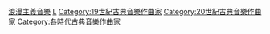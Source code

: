 {{Catnav|頁面分類|人类社会|運動|文化運動|浪漫主義}}
{{Catnav|頁面分類|人类社会|運動|主义|浪漫主義}}
{{Catnav|頁面分類|人类社会|社会科学|主义|浪漫主義}}
{{Catnav|頁面分類|人类社会|政治|主义|浪漫主義}}
{{Catnav|頁面分類|人类社会|宗教|主义|浪漫主義}}
{{Catnav|頁面分類|人物|各職業人物|音乐家|作曲家}}
{{Catnav|頁面分類|人文學科|哲学|主义|浪漫主義}}
{{Commonscat|Romantic composers}}

[[Category:浪漫主義音樂|]]
[[Category:作曲家|L]]
[[Category:19世紀古典音樂作曲家|Category:19世紀古典音樂作曲家]]
[[Category:20世紀古典音樂作曲家|Category:20世紀古典音樂作曲家]]
[[Category:各時代古典音樂作曲家|Category:各時代古典音樂作曲家]]